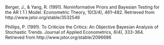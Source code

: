 Berger, J., & Yang, R. (1991). Noninformative Priors and Bayesian Testing for the AR ( 1 ) Model. Econometric Theory, 10(3/4), 461–482. Retrieved from http://www.jstor.org/stable/3532546

Phillips, P. (1991). To Criticize the Critics: An Objective Bayesian Analysis of Stochastic Trends. Journal of Applied Econometrics, 6(4), 333-364. Retrieved from http://www.jstor.org/stable/2096686